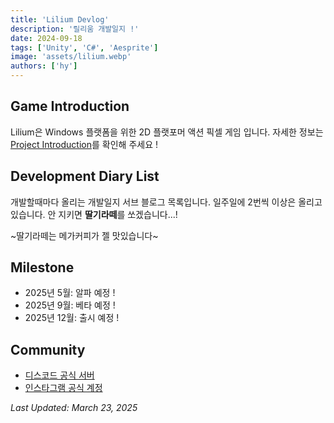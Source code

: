 ```yaml
---
title: 'Lilium Devlog'
description: '릴리움 개발일지 !'
date: 2024-09-18
tags: ['Unity', 'C#', 'Aesprite']
image: 'assets/lilium.webp'
authors: ['hy']
---
```



## Game Introduction

Lilium은 Windows 플랫폼을 위한 2D 플랫포머 액션 픽셀 게임 입니다.
자세한 정보는 [Project Introduction](/project/lilium)를 확인해 주세요 !

## Development Diary List

개발할때마다 올리는 개발일지 서브 블로그 목록입니다.
일주일에 2번씩 이상은 올리고 있습니다. 안 지키면 **딸기라떼**를 쏘겠습니다...!

~딸기라떼는 메가커피가 젤 맛있습니다~

<SubBlogList
  parentId="lilium-devlog"
  title="Development Chapters"
  showImage={false}
/>

## Milestone

- 2025년 5월: 알파 예정 !
- 2025년 9월: 베타 예정 !
- 2025년 12월: 출시 예정 !

## Community

- [디스코드 공식 서버](https://discord.com/invite/GgqAc5Z4UP)
- [인스타그램 공식 계정](https://www.instagram.com/lilium_rene/)

_Last Updated: March 23, 2025_
